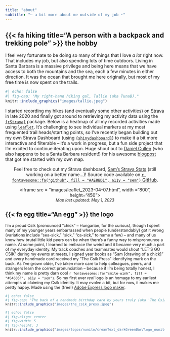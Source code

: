 ```yaml
---
title: "about"
subtitle: "~ a bit more about me outside of my job ~"
---
```


## {{< fa hiking title="A person with a backpack and trekking pole" >}} the hobby 

I feel very fortunate to be doing so many of things that I love *a lot* right now. That includes my job, but also spending lots of time outdoors. Living in Santa Barbara is a massive privilege and being here means that we have access to both the mountains and the sea, each a few minutes in either direction. It was the ocean that brought me here originally, but most of my free time is now spent on the trails.

:::{.column-margin}
```r
#| echo: false
#| fig-cap: "My right-hand hiking gal, Tallie (aka TunaB)."
knitr::include_graphics("images/tallie.jpeg")
```
:::

I started recording my hikes (and eventually some other activities) on [Strava](https://www.strava.com/) in late 2020 and finally got around to retrieving my activity data using the [`{rStrava}`](https://github.com/fawda123/rStrava) package. Below is a heatmap of all my recorded activities made using [`leaflet`](https://rstudio.github.io/leaflet/). It's challenging to see individual markers at my most frequented trail heads/starting points, so I've recently began building out my own Strava Dashboard (using [`{shinydashboard}`](https://rstudio.github.io/shinydashboard/)) to make it a bit more interactive and filterable -- it's a work in progress, but a fun side project that I'm excited to continue iterating upon. Huge shout out to [Daniel Cullen](https://www.dancullen.me/) (who also happens to be a Santa Barbara resident!) for his awesome [blogpost](https://www.dancullen.me/articles/creating-a-heatmap-in-r-with-google-polylines) that got me started with my own map.

<center><p class="large-text quote-text-bg">Feel free to check out my Strava dashboard, [Sam's Strava Stats](https://samanthacsik.shinyapps.io/strava_dashboard/) (still working on a better name...)! Source code available on [`r fontawesome::fa("github", fill = "#AE8BD1", a11y = "sem")` GitHub](https://github.com/samanthacsik/strava-dashboard).</p></center>

<!--html_preserve-->
<center><iframe src = "images/leaflet_2023-04-07.html", width ="800", height="450"> </iframe></center>
<!--/html_preserve-->
<span style = 'font-size: 90%;'><em><center>Map last updated: May 1, 2023</em></center></span>

## {{< fa egg title="An egg" >}} the logo

I'm a proud Csik (pronounced "chick" -- Hungarian, for the curious), though I spent many of my younger years embarrassed when people (understandably) got it wrong (variations include "sea-sick," "sick," "ca-sick," to name a few) -- and many of us know how brutal little kid peers can be when there's a funny way to mispronounce a name. At some point, I learned to embrace the weird and it became very much a part of my everyday identity. My track coaches and teammates would shout "LET'S GO CSIK" during my events at meets, I signed year books as "Sam [drawing of a chick]" and every handmade card received my "The Csik Press" identifying mark on the back. As I've grown older, I've taken more care to help colleagues, peers, and strangers learn the correct pronunciation -- because if I'm being totally honest, I think my name is pretty darn cool `r fontawesome::fa("smile-wink", fill = "#64605F", a11y = "sem")`. So my first ever *real* logo is an homage to my earliest attempts at claiming my Csik identity. It may evolve a bit, but for now, it makes me pretty happy. Made using the (free!) [Adobe Express logo maker](https://www.adobe.com/express/create/logo).

:::{.column-margin}
```r
#| echo: false
#| fig-cap: "The back of a handmade birthday card by yours truly (aka 'The Csik Press'). Thanks, Mom, for sending me pics of these decade+ old treasures whenever you come across them. Artist: Sam Csik. Medium: construction paper, Elmer's glue. Date: 2010 (apparently)."
knitr::include_graphics("images/the_csik_press.jpeg")
```
:::

```r
#| echo: false
#| fig-align: center
#| fig-width: 5
#| fig-height: 3
knitr::include_graphics("images/logos/nunito/creamText_darkGreenBar/logo_nunito_cropped.png")
```